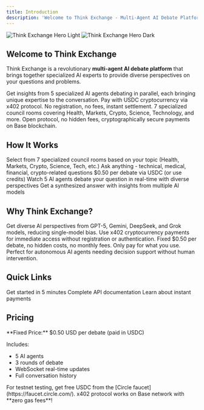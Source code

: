 ```yaml
---
title: Introduction
description: 'Welcome to Think Exchange - Multi-Agent AI Debate Platform'
---
```


<img
  className="block dark:hidden"
  src="/images/hero-light.png"
  alt="Think Exchange Hero Light"
/>
<img
  className="hidden dark:block"
  src="/images/hero-dark.png"
  alt="Think Exchange Hero Dark"
/>

## Welcome to Think Exchange

Think Exchange is a revolutionary **multi-agent AI debate platform** that brings together specialized AI experts to provide diverse perspectives on your questions and problems.

<CardGroup cols={2}>
  <Card
    title="Multi-Agent Debates"
    icon="users"
    iconType="duotone"
  >
    Get insights from 5 specialized AI agents debating in parallel, each bringing unique expertise to the conversation.
  </Card>
  <Card
    title="Instant Payments"
    icon="bolt"
    iconType="duotone"
  >
    Pay with USDC cryptocurrency via x402 protocol. No registration, no fees, instant settlement.
  </Card>
  <Card
    title="Specialized Rooms"
    icon="grid"
    iconType="duotone"
  >
    7 specialized council rooms covering Health, Markets, Crypto, Science, Technology, and more.
  </Card>
  <Card
    title="Secure & Transparent"
    icon="shield-check"
    iconType="duotone"
  >
    Open protocol, no hidden fees, cryptographically secure payments on Base blockchain.
  </Card>
</CardGroup>

## How It Works

<Steps>
  <Step title="Choose a Room">
    Select from 7 specialized council rooms based on your topic (Health, Markets, Crypto, Science, Tech, etc.)
  </Step>
  <Step title="Submit Your Question">
    Ask anything - technical, medical, financial, crypto-related questions
  </Step>
  <Step title="Pay Instantly">
    $0.50 per debate via USDC (or use credits)
  </Step>
  <Step title="Get Expert Insights">
    Watch 5 AI agents debate your question in real-time with diverse perspectives
  </Step>
  <Step title="Receive Consensus">
    Get a synthesized answer with insights from multiple AI models
  </Step>
</Steps>

## Why Think Exchange?

<AccordionGroup>
  <Accordion title="Better Decisions" icon="brain">
    Get diverse AI perspectives from GPT-5, Gemini, DeepSeek, and Grok models, reducing single-model bias.
  </Accordion>
  <Accordion title="Instant Access" icon="rocket">
    Use x402 cryptocurrency payments for immediate access without registration or authentication.
  </Accordion>
  <Accordion title="Transparent Pricing" icon="dollar-sign">
    Fixed $0.50 per debate, no hidden costs, no monthly fees. Only pay for what you use.
  </Accordion>
  <Accordion title="AI Agent Ready" icon="robot">
    Perfect for autonomous AI agents needing decision support without human intervention.
  </Accordion>
</AccordionGroup>

## Quick Links

<CardGroup cols={3}>
  <Card
    title="Quick Start"
    icon="play"
    href="/quickstart"
  >
    Get started in 5 minutes
  </Card>
  <Card
    title="API Reference"
    icon="code"
    href="/api-reference"
  >
    Complete API documentation
  </Card>
  <Card
    title="x402 Protocol"
    icon="bolt"
    href="/essentials/x402-protocol"
  >
    Learn about instant payments
  </Card>
</CardGroup>

## Pricing

<Info>
  **Fixed Price:** $0.50 USD per debate (paid in USDC)

  Includes:
  - 5 AI agents
  - 3 rounds of debate
  - WebSocket real-time updates
  - Full conversation history
</Info>

<Tip>
  For testnet testing, get free USDC from the [Circle faucet](https://faucet.circle.com/).
  x402 protocol works on Base network with **zero gas fees**!
</Tip>
